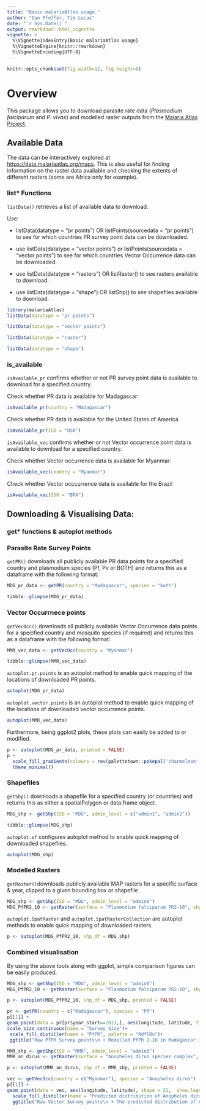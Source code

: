 ```yaml
---
title: "Basic malariaAtlas usage."
author: "Dan Pfeffer, Tim Lucas"
date: "`r Sys.Date()`"
output: rmarkdown::html_vignette
vignette: >
  %\VignetteIndexEntry{Basic malariaAtlas usage}
  %\VignetteEngine{knitr::rmarkdown}
  %\VignetteEncoding{UTF-8}
---
```




```r
knitr::opts_chunk$set(fig.width=12, fig.height=8)
```

# Overview 

This package allows you to download parasite rate data (*Plasmodium falciparum* and *P. vivax*) and modelled raster outputs from the [Malaria Atlas Project](https://malariaatlas.org/).

## Available Data

The data can be interactively explored at [https://data.malariaatlas.org/maps](https://data.malariaatlas.org/maps).
This is also useful for finding information on the raster data available and checking the extents of different rasters (some are Africa only for example).


### list* Functions


`listData()` retrieves a list of available data to download. 

Use: 

* listData(datatype = "pr points") OR listPoints(sourcedata = "pr points") to see for which countries PR survey point data can be downloaded.

* use listData(datatype = "vector points") or listPoints(sourcedata = "vector points") to see for which countries Vector Occurrence data can be downloaded.

* use listData(datatype = "rasters") OR listRaster() to see rasters available to download. 

* use listData(datatype = "shape") OR listShp() to see shapefiles available to download. 

```r
library(malariaAtlas)
listData(datatype = "pr points")
```
```r
listData(datatype = "vector points")
```
```r
listData(datatype = "raster")
```
``` r
listData(datatype = "shape")
```

### is_available

`isAvailable_pr` confirms whether or not PR survey point data is available to download for a specified country. 

Check whether PR data is available for Madagascar:
```r
isAvailable_pr(country = "Madagascar")
```

Check whether PR data is available for the United States of America
```r
isAvailable_pr(ISO = "USA")
```

`isAvailable_vec` confirms whether or not Vector occurrence point data is available to download for a specified country. 

Check whether Vector occurrence data is available for Myanmar:
```r
isAvailable_vec(country = "Myanmar")
```

Check whether Vector occcurrence data is available for the Brazil
```r
isAvailable_vec(ISO = "BRA")
```

## Downloading & Visualising Data: 
### get* functions & autoplot methods

### Parasite Rate Survey Points
`getPR()` downloads all publicly available PR data points for a specified country and plasmodium species (Pf, Pv or BOTH) and returns this as a dataframe with the following format: 


```r
MDG_pr_data <- getPR(country = "Madagascar", species = "both")
```
```r
tibble::glimpse(MDG_pr_data)
```

### Vector Occurrnece points
`getVecOcc()` downloads all publicly available Vector Occurrence data points for a specified country and mosquito species (if required) and returns this as a dataframe with the following format: 


```r
MMR_vec_data <- getVecOcc(country = "Myanmar")
```
```r
tibble::glimpse(MMR_vec_data)
```

`autoplot.pr.points` is an autoplot method to enable quick mapping of the locations of downloaded PR points. 


```r
autoplot(MDG_pr_data)
```

`autoplot.vector.points` is an autoplot method to enable quick mapping of the locations of downloaded vector occurrence points. 


```r
autoplot(MMR_vec_data)
```

Furthermore, being ggplot2 plots, these plots can easily be added to or modified.

```r
p <- autoplot(MDG_pr_data, printed = FALSE)
p + 
  scale_fill_gradientn(colours = rev(palettetown::pokepal('charmeleon', spread = 3))) +
  theme_minimal()
```


### Shapefiles
`getShp()` downloads a shapefile for a specified country (or countries) and returns this as either a spatialPolygon or data.frame object.

```r
MDG_shp <- getShp(ISO = "MDG", admin_level = c("admin1", "admin2"))
```
```r
tibble::glimpse(MDG_shp)
```

`autoplot.sf` configures autoplot method to enable quick mapping of downloaded shapefiles.

```r
autoplot(MDG_shp)
```

### Modelled Rasters 

`getRaster()`downloads publicly available MAP rasters for a specific surface & year, clipped to a given bounding box or shapefile

```r
MDG_shp <- getShp(ISO = "MDG", admin_level = "admin0")
MDG_PfPR2_10 <- getRaster(surface = "Plasmodium falciparum PR2-10", shp = MDG_shp, year = 2013)
```

`autoplot.SpatRaster` and `autoplot.SpatRasterCollection` are autoplot methods to enable quick mapping of downloaded rasters.

```r
p <- autoplot(MDG_PfPR2_10, shp_df = MDG_shp)
```


### Combined visualisation 

By using the above tools along with ggplot, simple comparison figures can be easily produced. 

```r
MDG_shp <- getShp(ISO = "MDG", admin_level = "admin0")
MDG_PfPR2_10 <- getRaster(surface = "Plasmodium falciparum PR2-10", shp = MDG_shp, year = 2013)

p <- autoplot(MDG_PfPR2_10, shp_df = MDG_shp, printed = FALSE)

pr <- getPR(country = c("Madagascar"), species = "Pf")
p[[1]] +
geom_point(data = pr[pr$year_start==2013,], aes(longitude, latitude, fill = positive / examined, size = examined), shape = 21)+
scale_size_continuous(name = "Survey Size")+
 scale_fill_distiller(name = "PfPR", palette = "RdYlBu")+
 ggtitle("Raw PfPR Survey points\n + Modelled PfPR 2-10 in Madagascar in 2013")
```

```r
MMR_shp <- getShp(ISO = "MMR", admin_level = "admin0")
MMR_an_dirus <- getRaster(surface = "Anopheles dirus species complex", shp = MMR_shp)

p <- autoplot(MMR_an_dirus, shp_df = MMR_shp, printed = FALSE)

vec <- getVecOcc(country = c("Myanmar"), species = "Anopheles dirus")
p[[1]] +
geom_point(data = vec, aes(longitude, latitude), shape = 21,  show.legend = TRUE)+
  scale_fill_distiller(name = "Predicted distribution of Anopheles dirus species complex", palette = "RdYlBu")+
  ggtitle("Raw Vector Survey points\n + The predicted distribution of Anohpeles dirus species complex")
```

